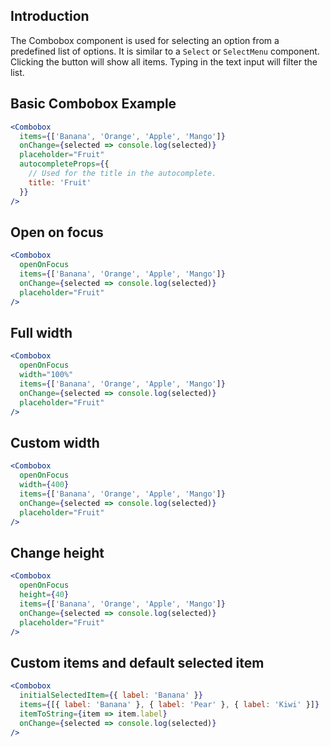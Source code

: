 
## Introduction

The Combobox component is used for selecting an option from a predefined list of options.
It is similar to a `Select` or `SelectMenu` component.
Clicking the button will show all items.
Typing in the text input will filter the list.

## Basic Combobox Example

```jsx
<Combobox
  items={['Banana', 'Orange', 'Apple', 'Mango']}
  onChange={selected => console.log(selected)}
  placeholder="Fruit"
  autocompleteProps={{
    // Used for the title in the autocomplete.
    title: 'Fruit'
  }}
/>
```

## Open on focus

```jsx
<Combobox
  openOnFocus
  items={['Banana', 'Orange', 'Apple', 'Mango']}
  onChange={selected => console.log(selected)}
  placeholder="Fruit"
/>
```

## Full width

```jsx
<Combobox
  openOnFocus
  width="100%"
  items={['Banana', 'Orange', 'Apple', 'Mango']}
  onChange={selected => console.log(selected)}
  placeholder="Fruit"
/>
```

## Custom width

```jsx
<Combobox
  openOnFocus
  width={400}
  items={['Banana', 'Orange', 'Apple', 'Mango']}
  onChange={selected => console.log(selected)}
  placeholder="Fruit"
/>
```

## Change height

```jsx
<Combobox
  openOnFocus
  height={40}
  items={['Banana', 'Orange', 'Apple', 'Mango']}
  onChange={selected => console.log(selected)}
  placeholder="Fruit"
/>
```

## Custom items and default selected item

```jsx
<Combobox
  initialSelectedItem={{ label: 'Banana' }}
  items={[{ label: 'Banana' }, { label: 'Pear' }, { label: 'Kiwi' }]}
  itemToString={item => item.label}
  onChange={selected => console.log(selected)}
/>
```


<PropsTable of="Combobox" />

